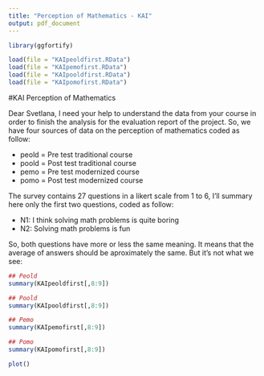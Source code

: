 ```yaml
---
title: "Perception of Mathematics - KAI"
output: pdf_document
---
```

```r
library(ggfortify)

load(file = "KAIpeoldfirst.RData")
load(file = "KAIpemofirst.RData")
load(file = "KAIpooldfirst.RData")
load(file = "KAIpomofirst.RData")
```

#KAI Perception of Mathematics

Dear Svetlana, I need your help to understand the data from your course in order to finish the analysis for the evaluation report of the project. So, we have four sources of data on the perception of mathematics coded as follow:

* peold = Pre test traditional course
* poold = Post test traditional course
* pemo = Pre test modernized course
* pomo = Post test modernized course

The survey contains 27 questions in a likert scale from 1 to 6, I'll summary here only the first two questions, coded as follow:

* N1: I think solving math problems is quite boring
* N2: Solving math problems is fun

So, both questions have more or less the same meaning. It means that the average of answers should be aproximately the same. But it's not what we see:

```r
## Peold
summary(KAIpeoldfirst[,8:9])

## Poold
summary(KAIpooldfirst[,8:9])

## Pemo
summary(KAIpemofirst[,8:9])

## Pomo
summary(KAIpomofirst[,8:9])
```
```r
plot()
```

